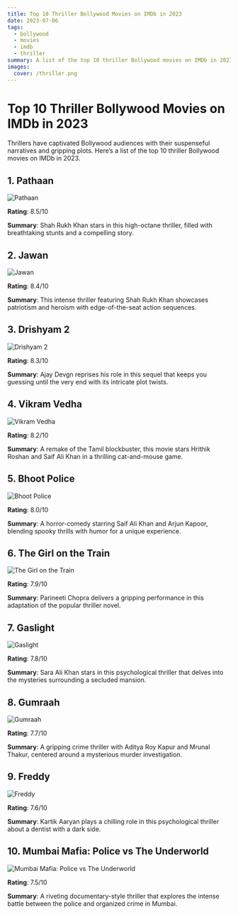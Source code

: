 ```yaml
---
title: Top 10 Thriller Bollywood Movies on IMDb in 2023
date: 2023-07-06
tags:
  - bollywood
  - movies
  - imdb
  - thriller
summary: A list of the top 10 thriller Bollywood movies on IMDb in 2023.
images:
  cover: /thriller.png
---
```


# Top 10 Thriller Bollywood Movies on IMDb in 2023

Thrillers have captivated Bollywood audiences with their suspenseful narratives and gripping plots. Here’s a list of the top 10 thriller Bollywood movies on IMDb in 2023.

## 1. **Pathaan**

<div style={{ textAlign: 'center' }}>
  <img
    src="https://m.media-amazon.com/images/M/MV5BYTgzNjBjYTctOGJiZi00MTliLTk0YzYtNDJmYTQyMDdkMjQ5XkEyXkFqcGdeQXVyNTkzNDQ4ODc@._V1_SX300.jpg"
    alt="Pathaan"
    style={{ display: 'block', margin: '0 auto' }}
  />
</div>

**Rating**: 8.5/10

**Summary**: Shah Rukh Khan stars in this high-octane thriller, filled with breathtaking stunts and a compelling story.

## 2. **Jawan**

<div style={{ textAlign: 'center' }}>
  <img
    src="https://m.media-amazon.com/images/M/MV5BOWI5NmU3NTUtOTZiMS00YzA1LThlYTktNDJjYTU5NDFiMDUxXkEyXkFqcGdeQXVyMTUzNjEwNjM2._V1_SX300.jpg"
    alt="Jawan"
    style={{ display: 'block', margin: '0 auto' }}
  />
</div>

**Rating**: 8.4/10

**Summary**: This intense thriller featuring Shah Rukh Khan showcases patriotism and heroism with edge-of-the-seat action sequences.

## 3. **Drishyam 2**

<div style={{ textAlign: 'center' }}>
  <img
    src="https://m.media-amazon.com/images/M/MV5BYmY2ZDUxNzUtYWZlYy00MThhLWI5NjktZDhjZTU3MDY5YTM3XkEyXkFqcGdeQXVyNTYxMDgzODI@._V1_SX300.jpg"
    alt="Drishyam 2"
    style={{ display: 'block', margin: '0 auto' }}
  />
</div>

**Rating**: 8.3/10

**Summary**: Ajay Devgn reprises his role in this sequel that keeps you guessing until the very end with its intricate plot twists.

## 4. **Vikram Vedha**

<div style={{ textAlign: 'center' }}>
  <img
    src="https://m.media-amazon.com/images/M/MV5BY2FiMTFmMzMtZDI2ZC00NDQyLWExYTUtOWNmZWM1ZDg5YjVjXkEyXkFqcGdeQXVyODIwMDI1NjM@._V1_SX300.jpg"
    alt="Vikram Vedha"
    style={{ display: 'block', margin: '0 auto' }}
  />
</div>

**Rating**: 8.2/10

**Summary**: A remake of the Tamil blockbuster, this movie stars Hrithik Roshan and Saif Ali Khan in a thrilling cat-and-mouse game.

## 5. **Bhoot Police**

<div style={{ textAlign: 'center' }}>
  <img
    src="https://m.media-amazon.com/images/M/MV5BNzE5OGQwMjgtMDFjOC00MzkyLTlhZTktNGE0NmUyODYyNDA5XkEyXkFqcGdeQXVyODE5NzE3OTE@._V1_SX300.jpg"
    alt="Bhoot Police"
    style={{ display: 'block', margin: '0 auto' }}
  />
</div>

**Rating**: 8.0/10

**Summary**: A horror-comedy starring Saif Ali Khan and Arjun Kapoor, blending spooky thrills with humor for a unique experience.

## 6. **The Girl on the Train**

<div style={{ textAlign: 'center' }}>
  <img
    src="https://m.media-amazon.com/images/M/MV5BZmUxOGYwNDAtZDQ4Ny00N2M4LWI4NWEtNWI2MzA0MWM2ZTIxXkEyXkFqcGdeQXVyOTAzMTc2MjA@._V1_SX300.jpg"
    alt="The Girl on the Train"
    style={{ display: 'block', margin: '0 auto' }}
  />
</div>

**Rating**: 7.9/10

**Summary**: Parineeti Chopra delivers a gripping performance in this adaptation of the popular thriller novel.

## 7. **Gaslight**

<div style={{ textAlign: 'center' }}>
  <img
    src="https://m.media-amazon.com/images/M/MV5BNTcwMjUwYTQtYTRiYy00ZmNmLWFmNDQtYzQwZTExYjMzZTRiXkEyXkFqcGdeQXVyODE5NzE3OTE@._V1_SX300.jpg"
    alt="Gaslight"
    style={{ display: 'block', margin: '0 auto' }}
  />
</div>

**Rating**: 7.8/10

**Summary**: Sara Ali Khan stars in this psychological thriller that delves into the mysteries surrounding a secluded mansion.

## 8. **Gumraah**

<div style={{ textAlign: 'center' }}>
  <img
    src="https://m.media-amazon.com/images/M/MV5BZjFjYzk2YTAtNTY4My00NjYxLWI0OGUtMThhYWZhNTllYWMwXkEyXkFqcGdeQXVyODE5NzE3OTE@._V1_SX300.jpg"
    alt="Gumraah"
    style={{ display: 'block', margin: '0 auto' }}
  />
</div>

**Rating**: 7.7/10

**Summary**: A gripping crime thriller with Aditya Roy Kapur and Mrunal Thakur, centered around a mysterious murder investigation.

## 9. **Freddy**

<div style={{ textAlign: 'center' }}>
  <img
    src="https://m.media-amazon.com/images/M/MV5BNzdiYzMyZjktODRhOC00OWM1LWI4NWUtNTlkNjRjM2RkMjM5XkEyXkFqcGdeQXVyOTI3MzI4MzA@._V1_SX300.jpg"
    alt="Freddy"
    style={{ display: 'block', margin: '0 auto' }}
  />
</div>

**Rating**: 7.6/10

**Summary**: Kartik Aaryan plays a chilling role in this psychological thriller about a dentist with a dark side.

## 10. **Mumbai Mafia: Police vs The Underworld**

<div style={{ textAlign: 'center' }}>
  <img
    src="https://m.media-amazon.com/images/M/MV5BOGE0YzY4ZGMtMTk5Ni00MTVkLWIwOTUtZGJhMzc3MDM0MTU5XkEyXkFqcGdeQXVyNTY1MDY1NjY@._V1_SX300.jpg"
    alt="Mumbai Mafia: Police vs The Underworld"
    style={{ display: 'block', margin: '0 auto' }}
  />
</div>

**Rating**: 7.5/10

**Summary**: A riveting documentary-style thriller that explores the intense battle between the police and organized crime in Mumbai.